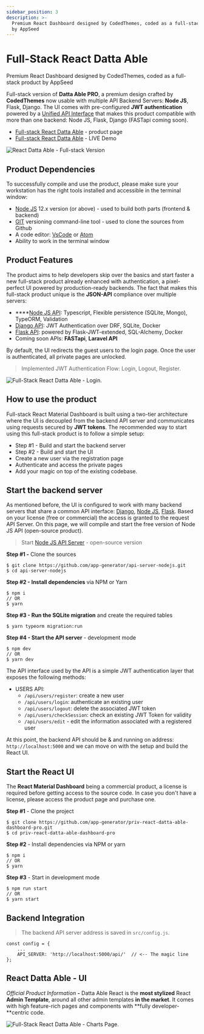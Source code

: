 ```yaml
---
sidebar_position: 3
description: >-
  Premium React Dashboard designed by CodedThemes, coded as a full-stack product
  by AppSeed
---
```


# Full-Stack React Datta Able

<SubHeading> Premium React Dashboard designed by CodedThemes, coded as a full-stack product by AppSeed</SubHeading>

Full-stack version of **Datta Able PRO**, a premium design crafted by **CodedThemes** now usable with multiple API Backend Servers: **Node JS**, Flask, Django. The UI comes with pre-configured **JWT authentication** powered by a [Unified API Interface](../../boilerplate-code/api-server/api-unified-definition.mdx) that makes this product compatible with more than one backend: Node JS, Flask, Django (FASTapi coming soon).

- [Full-stack React Datta Able](https://appseed.us/full-stack/react-datta-able) - product page
- [Full-stack React Datta Able](https://fullstack-react-datta-able.appseed-srv1.com/) - LIVE Demo

![React Datta Able - Full-stack Version](<../../../static/assets/react-firebase-datta-able-pro-screen-xs (2) (1) (1) (1) (1) (1) (1) (1) (1) (1) (1) (1) (1) (2).jpg>)

## Product Dependencies

To successfully compile and use the product, please make sure your workstation has the right tools installed and accessible in the terminal window:

- [Node JS](https://nodejs.org/en/) 12.x version (or above) - used to build both parts (frontend & backend)
- [GIT](https://git-scm.com/) versioning command-line tool - used to clone the sources from Github
- A code editor: [VsCode](https://code.visualstudio.com/) or [Atom](https://atom.io/)
- Ability to work in the terminal window

## Product Features

The product aims to help developers skip over the basics and start faster a new full-stack product already enhanced with authentication, a pixel-perfect UI powered by production-ready backends. The fact that makes this full-stack product unique is the **JSON-API** compliance over multiple servers:

- \*\*\*\*[Node JS API](../../boilerplate-code/api-server/node-js.mdx): Typescript, Flexible persistence (SQLite, Mongo), TypeORM, Validation
- [Django API](../../boilerplate-code/api-server/django.mdx): JWT Authentication over DRF, SQLite, Docker
- [Flask API](../../boilerplate-code/api-server/flask.mdx): powered by Flask-JWT-extended, SQL-Alchemy, Docker
- Coming soon APIs: **FASTapi**, **Laravel API**

By default, the UI redirects the guest users to the login page. Once the user is authenticated, all private pages are unlocked.

> Implemented JWT Authentication Flow: Login, Logout, Register.

![Full-Stack React Datta Able - Login.](<../../../static/assets/django-react-datta-able-login-xs (1).jpg>)

## **How to use the product**

Full-stack React Material Dashboard is built using a two-tier architecture where the UI is decoupled from the backend API server and communicates using requests secured by **JWT tokens**. The recommended way to start using this full-stack product is to follow a simple setup:

- Step #1 - Build and start the backend server
- Step #2 - Build and start the UI
- Create a new user via the registration page
- Authenticate and access the private pages
- Add your magic on top of the existing codebase.

## Start the backend server

As mentioned before, the UI is configured to work with many backend servers that share a common API interface: [Django](../../boilerplate-code/api-server/django.mdx), [Node JS](../../boilerplate-code/api-server/node-js.mdx), [Flask](../../boilerplate-code/api-server/flask.mdx). Based on your license (free or commercial) the access is granted to the request API Server. On this page, we will compile and start the free version of Node JS API (open-source product).

> Start [Node JS API Server](../../boilerplate-code/api-server/node-js.mdx) - open-source version

**Step #1 -** Clone the sources

```
$ git clone https://github.com/app-generator/api-server-nodejs.git
$ cd api-server-nodejs
```

**Step #2 - Install dependencies** via NPM or Yarn

```
$ npm i
// OR
$ yarn
```

**Step #3 - Run the SQLite migration** and create the required tables

```
$ yarn typeorm migration:run
```

**Step #4 - Start the API server** - development mode

```
$ npm dev
// OR
$ yarn dev
```

The API interface used by the API is a simple JWT authentication layer that exposes the following methods:

- USERS API:
  - `/api/users/register`: create a new user
  - `/api/users/login`: authenticate an existing user
  - `/api/users/logout`: delete the associated JWT token
  - `/api/users/checkSession`: check an existing JWT Token for validity
  - `/api/users/edit` - edit the information associated with a registered user

At this point, the backend API should be & and running on address: `http://localhost:5000` and we can move on with the setup and build the React UI.

## Start the React UI

The **React Material Dashboard** being a commercial product, a license is required before getting access to the source code. In case you don't have a license, please access the product page and purchase one.

**Step #1** - Clone the project

```
$ git clone https://github.com/app-generator/priv-react-datta-able-dashboard-pro.git
$ cd priv-react-datta-able-dashboard-pro
```

**Step #2** - Install dependencies via NPM or yarn

```
$ npm i
// OR
$ yarn
```

**Step #3** - Start in development mode

```
$ npm run start
// OR
$ yarn start
```

## Backend Integration

> The backend API server address is saved in `src/config.js`.

```
const config = {
    ...
    API_SERVER: 'http://localhost:5000/api/'  // <-- The magic line
};
```

## **React Datta Able** - UI

_Official Product Information_ **-** Datta Able React is the **most stylized** React **Admin Template**, around all other admin templates **in the market**. It comes with high feature-rich pages and components with \*\*fully developer-\*\*centric code.

![Full-Stack React Datta Able - Charts Page.](../../../static/assets/django-react-datta-able-widgets-xs.jpg)
